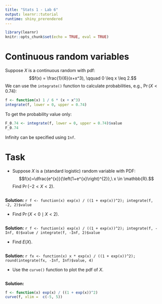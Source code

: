 ```yaml
---
title: "Stats 1 - Lab 6"
output: learnr::tutorial
runtime: shiny_prerendered
---
```


<script src="//yihui.name/js/math-code.js"></script>
<!-- Just one possible MathJax CDN below. You may use others. -->
<script async
  src="//mathjax.rstudio.com/latest/MathJax.js?config=TeX-MML-AM_CHTML">
</script>

```r
library(learnr)
knitr::opts_chunk$set(echo = TRUE, eval = TRUE)
```

# Continuous random variables

Suppose $X$ is a continuous random with pdf: 
$$f(x) = \frac{1}{6}(x+x^3), \qquad 0 \leq x \leq 2.$$
We can use the `integrate()` function to calculate probabilities, e.g., $\Pr(X < 0.74):$
```r
f <- function(x) 1 / 6 * (x + x^3)
integrate(f, lower = 0, upper = 0.74)
```

To get the probability value only: 
```r
F_0.74 <- integrate(f, lower = 0, upper = 0.74)$value
F_0.74 
```

Infinity can be specified using `Inf`.

# Task

+ Suppose $X$ is a (standard logistic) random variable with PDF: $$f(x)=\dfrac{e^{x}}{\left(1+e^{x}\right)^{2}},\ x \in \mathbb{R}.$$ Find $\Pr(-2 < X < 2).$
```r

```
**Solution:** `r f <- function(x) exp(x) / ((1 + exp(x))^2); integrate(f, -2, 2)$value`

+ Find $\Pr(X < 0 \mid X < 2).$
```r

```
**Solution:** `r f <- function(x) exp(x) / ((1 + exp(x))^2); integrate(f, -Inf, 0)$value / integrate(f, -Inf, 2)$value`

+ Find $E(X).$
```r

```
**Solution:** `r fx <- function(x) x * exp(x) / ((1 + exp(x))^2); round(integrate(fx, -Inf, Inf)$value, 4)`

+ Use the `curve()` function to plot the pdf of $X.$
```r

```
**Solution:** <br>
```r
f <- function(x) exp(x) / ((1 + exp(x))^2)
curve(f, xlim =  c(-5, 5))
```
